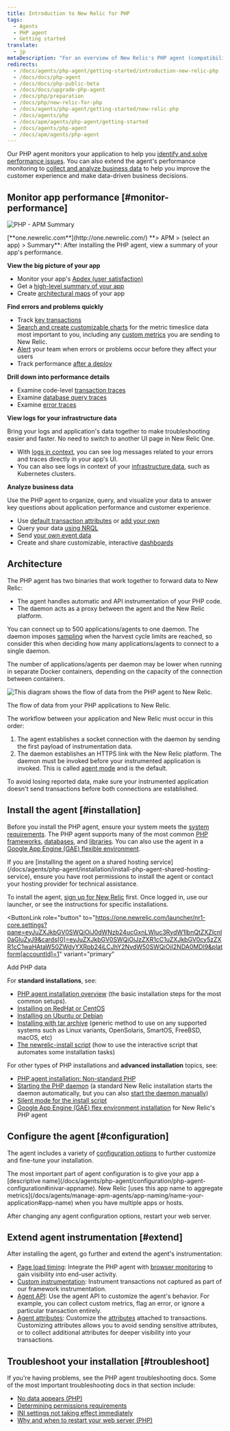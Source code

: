 ```yaml
---
title: Introduction to New Relic for PHP
tags:
  - Agents
  - PHP agent
  - Getting started
translate:
  - jp
metaDescription: "For an overview of New Relic's PHP agent (compatibility, requirements, installation, configuration, troubleshooting, known issues), start here."
redirects:
  - /docs/agents/php-agent/getting-started/introduction-new-relic-php
  - /docs/docs/php-agent
  - /docs/docs/php-public-beta
  - /docs/docs/upgrade-php-agent
  - /docs/php/preparation
  - /docs/php/new-relic-for-php
  - /docs/agents/php-agent/getting-started/new-relic-php
  - /docs/agents/php
  - /docs/apm/agents/php-agent/getting-started
  - /docs/agents/php-agent
  - /docs/apm/agents/php-agent
---
```


Our PHP agent monitors your application to help you [identify and solve performance issues](#monitor-performance). You can also extend the agent's performance monitoring to [collect and analyze business data](#business-data) to help you improve the customer experience and make data-driven business decisions.

## Monitor app performance [#monitor-performance]

![PHP - APM Summary](src/images/php-summary.png 'PHP - APM Summary')

<figcaption>
  [**one.newrelic.com**](http://one.newrelic.com/) **> APM > (select an app) >
  Summary**: After installing the PHP agent, view a summary of your app's
  performance.
</figcaption>

**View the big picture of your app**

- Monitor your app's [Apdex (user satisfaction)](/docs/apm/new-relic-apm/apdex/apdex-measuring-user-satisfaction)
- Get a [high-level summary of your app](/docs/apm/applications-menu/monitoring/apm-overview-page)
- Create [architectural maps](/docs/data-analysis/user-interface-functions/view-your-data/service-maps-visualize-monitor-apps-entire-architecture) of your app

**Find errors and problems quickly**

- Track [key transactions](/docs/apm/transactions/key-transactions/key-transactions-tracking-important-transactions-or-events)
- [Search and create customizable charts](/docs/insights/new-relic-insights/explore/metric-explorer-search-chart-metrics-sent-new-relic-agents) for the metric timeslice data most important to you, including any [custom metrics](/docs/agents/manage-apm-agents/agent-data/custom-metrics) you are sending to New Relic.
- [Alert](/docs/alerts/alert-policies/understanding-alert-policies/alerting-new-relic) your team when errors or problems occur before they affect your users
- Track performance [after a deploy](/docs/agents/php-agent/features/recording-deployments-using-php-script)

**Drill down into performance details**

- Examine code-level [transaction traces](/docs/apm/transactions/transaction-traces/transaction-traces)
- Examine [database query traces](/docs/apm/transactions/transaction-traces/sql-statements)
- Examine [error traces](/docs/apm/applications-menu/events/viewing-apm-errors-error-traces)

**View logs for your infrastructure data**

Bring your logs and application's data together to make troubleshooting easier and faster. No need to switch to another UI page in New Relic One.

- With [logs in context](/docs/logs/logs-context/configure-logs-context-php/), you can see log messages related to your errors and traces directly in your app's UI.
- You can also see logs in context of your [infrastructure data](/docs/logs/forward-logs/forward-your-logs-using-infrastructure-agent/), such as Kubernetes clusters.

**Analyze business data**

Use the PHP agent to organize, query, and visualize your data to answer key questions about application performance and customer experience.

- Use [default transaction attributes](/docs/insights/new-relic-insights/decorating-events/apm-default-attributes-insights) or [add your own](/docs/insights/new-relic-insights/decorating-events/insights-custom-attributes)
- Query your data [using NRQL](/docs/insights/new-relic-insights/using-new-relic-query-language/using-nrql)
- Send [your own event data](/docs/insights/new-relic-insights/adding-querying-data/inserting-custom-events-new-relic-apm-agents#php-att)
- Create and share customizable, interactive [dashboards](/docs/insights/new-relic-insights/managing-dashboards-data)

## Architecture

The PHP agent has two binaries that work together to forward data to New Relic:

- The agent handles automatic and API instrumentation of your PHP code.
- The daemon acts as a proxy between the agent and the New Relic platform.

You can connect up to 500 applications/agents to one daemon. The daemon imposes [sampling](/docs/agents/manage-apm-agents/agent-data/new-relic-events-limits-sampling) when the harvest cycle limits are reached, so consider this when deciding how many applications/agents to connect to a single daemon.

<Callout variant="tip">
  The number of applications/agents per daemon may be lower when running in
  separate Docker containers, depending on the capacity of the connection
  between containers.
</Callout>

![This diagram shows the flow of data from the PHP agent to New Relic.](src/images/PHP_Agent_Diagram_5.png 'PHP_Agent_Diagram_4.png')

<figcaption>
  The flow of data from your PHP applications to New Relic.
</figcaption>

The workflow between your application and New Relic must occur in this order:

1. The agent establishes a socket connection with the daemon by sending the first payload of instrumentation data.
2. The daemon establishes an HTTPS link with the New Relic platform. The daemon must be invoked before your instrumented application is invoked. This is called [agent mode](/docs/agents/php-agent/advanced-installation/starting-php-daemon-advanced) and is the default.

To avoid losing reported data, make sure your instrumented application doesn't send transactions before both connections are established.

## Install the agent [#installation]

Before you install the PHP agent, ensure your system meets the [system requirements](/docs/agents/php-agent/getting-started/php-agent-compatibility-requirements). The PHP agent supports many of the most common [PHP frameworks](/docs/agents/php-agent/getting-started/php-agent-compatibility-requirements#frameworks), [databases](/docs/agents/php-agent/getting-started/php-agent-compatibility-requirements#databases), and [libraries](/docs/agents/php-agent/getting-started/php-agent-compatibility-requirements#databases). You can also use the agent in a [Google App Engine (GAE) flexible environment](/docs/agents/php-agent/advanced-installation/install-new-relic-php-agent-gae-flexible-environment).

<Callout variant="tip">
  If you are [installing the agent on a shared hosting
  service](/docs/agents/php-agent/installation/install-php-agent-shared-hosting-service),
  ensure you have root permissions to install the agent or contact your hosting
  provider for technical assistance.
</Callout>

To install the agent, [sign up for New Relic](https://newrelic.com/signup) first. Once logged in, use our launcher, or see the instructions for specific installations.

<ButtonLink
  role="button"
  to="https://one.newrelic.com/launcher/nr1-core.settings?pane=eyJuZXJkbGV0SWQiOiJ0dWNzb24ucGxnLWluc3RydW1lbnQtZXZlcnl0aGluZyJ9&cards[0]=eyJuZXJkbGV0SWQiOiJzZXR1cC1uZXJkbGV0cy5zZXR1cC1waHAtaW50ZWdyYXRpb24iLCJhY2NvdW50SWQiOjI2NDA0MDl9&platform[accountId]=1"
  variant="primary"
>
  Add PHP data
</ButtonLink>

For **standard installations**, see:

- [PHP agent installation overview](/docs/agents/php-agent/installation/php-agent-installation-overview) (the basic installation steps for the most common setups).
- [Installing on RedHat or CentOS](/docs/agents/php-agent/installation/php-agent-installation-redhat-and-centos)
- [Installing on Ubuntu or Debian](/docs/agents/php-agent/installation/php-agent-installation-ubuntu-and-debian)
- [Installing with tar archive](/docs/agents/php-agent/installation/php-agent-installation-tar-file) (generic method to use on any supported systems such as Linux variants, OpenSolaris, SmartOS, FreeBSD, macOS, etc)
- [The newrelic-install script](/docs/agents/php-agent/installation/newrelic-install-script) (how to use the interactive script that automates some installation tasks)

For other types of PHP installations and **advanced installation** topics, see:

- [PHP agent installation: Non-standard PHP](/docs/agents/php-agent/installation/php-agent-installation-non-standard-php)
- [Starting the PHP daemon](/docs/agents/php-agent/installation/starting-php-daemon-advanced) (a standard New Relic installation starts the daemon automatically, but you can also [start the daemon manually](/docs/agents/php-agent/installation/starting-php-daemon-advanced#selecting-external))
- [Silent mode for the install script](/docs/agents/php-agent/installation/running-php-install-script-silent-mode)
- [Google App Engine (GAE) flex environment installation](/docs/agents/php-agent/advanced-installation/install-new-relic-php-agent-gae-flexible-environment) for New Relic's PHP agent

## Configure the agent [#configuration]

The agent includes a variety of [configuration options](/docs/agents/php-agent/configuration/php-agent-configuration) to further customize and fine-tune your installation.

<Callout variant="tip">
  The most important part of agent configuration is to give your app a
  [descriptive
  name](/docs/agents/php-agent/configuration/php-agent-configuration#inivar-appname).
  New Relic [uses this app name to aggregate
  metrics](/docs/agents/manage-apm-agents/app-naming/name-your-application#app-name)
  when you have multiple apps or hosts.
</Callout>

After changing any agent configuration options, restart your web server.

## Extend agent instrumentation [#extend]

After installing the agent, go further and extend the agent's instrumentation:

- [Page load timing](/docs/agents/php-agent/features/page-load-timing-php): Integrate the PHP agent with [browser monitoring](/docs/browser/new-relic-browser/getting-started/new-relic-browser) to gain visibility into end-user activity.
- [Custom instrumentation](/docs/agents/php-agent/features/php-custom-instrumentation): Instrument transactions not captured as part of our framework instrumentation.
- [Agent API](/docs/agents/php-agent/configuration/php-agent-api): Use the agent API to customize the agent's behavior. For example, you can collect custom metrics, flag an error, or ignore a particular transaction entirely.
- [Agent attributes](/docs/agents/php-agent/attributes/php-agent-attributes): Customize the [attributes](/docs/agents/manage-apm-agents/agent-metrics/agent-attributes) attached to transactions. Customizing attributes allows you to avoid sending sensitive attributes, or to collect additional attributes for deeper visibility into your transactions.

## Troubleshoot your installation [#troubleshoot]

If you're having problems, see the PHP agent troubleshooting docs. Some of the most important troubleshooting docs in that section include:

- [No data appears (PHP)](/docs/agents/php-agent/troubleshooting/no-data-appears-php)
- [Determining permissions requirements](/docs/agents/php-agent/troubleshooting/determining-permissions-requirements)
- [INI settings not taking effect immediately](/docs/agents/php-agent/troubleshooting/ini-settings-not-taking-effect-immediately)
- [Why and when to restart your web server (PHP)](/docs/agents/php-agent/troubleshooting/why-when-restart-your-web-server-php)
